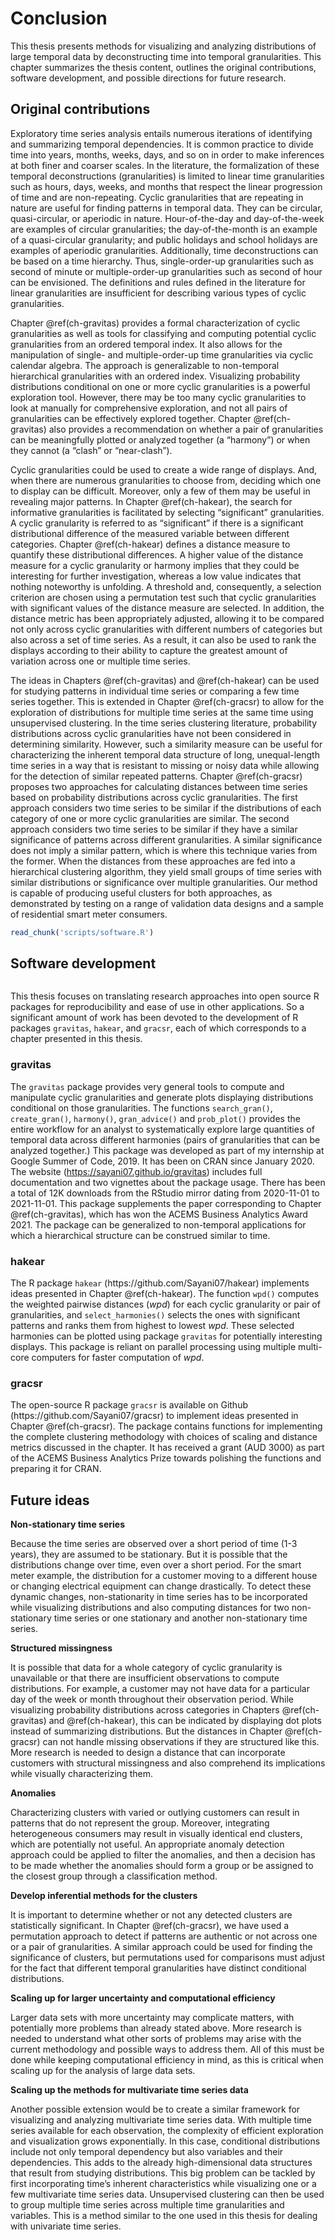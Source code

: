 # Conclusion {#ch-conclusion}

This thesis presents methods for visualizing and analyzing distributions of large temporal data by deconstructing time into temporal granularities. This chapter summarizes the thesis content, outlines the original contributions, software development, and possible directions for future research.

## Original contributions

<!-- In this thesis, I present a systematic approach for visualizing and analyzing distributions of large temporal data by leveraging time characteristics. The building blocks of this framework are presented in each chapter. Chapter \@ref(ch-gravitas) contains tools for computing all cyclic granularities, as well as a recommendation system for selecting pairs of granularities that can be effectively analyzed together. These temporal granularities can be used to generate data visualizations to look for patterns, associations, and anomalies. But it is difficult to decide which of the various granularities to display when there are many options. Chapter \@ref(ch-hakear) presents a methodology for selecting displays that are interesting, such that differences between displayed distributions are greatest. The methodology also ranks the displays in order of priority for capturing the most variation. The ideas in Chapters \@ref(ch-gravitas) and \@ref(ch-hakear) can be used for studying patterns in individual time series or comparing a few time series together. This is extended in Chapter \@ref(ch-gracsr) to allow for the exploration of distributions for multiple time series at the same time using unsupervised clustering. The clustering methodology produces small groups of time series with similar distributions over multiple granularities. This technique is more robust to noisy, patchy, and uneven length time series because it makes use of probability distributions. -->

Exploratory time series analysis entails numerous iterations of identifying and summarizing temporal dependencies. It is common practice to divide time into years, months, weeks, days, and so on in order to make inferences at both finer and coarser scales. In the literature, the formalization of these temporal deconstructions (granularities) is limited to linear time granularities such as hours, days, weeks, and months that respect the linear progression of time and are non-repeating. Cyclic granularities that are repeating in nature are useful for finding patterns in temporal data. They can be circular, quasi-circular, or aperiodic in nature. Hour-of-the-day and day-of-the-week are examples of circular granularities; the day-of-the-month is an example of a quasi-circular granularity; and public holidays and school holidays are examples of aperiodic granularities. Additionally, time deconstructions can be based on a time hierarchy. Thus, single-order-up granularities such as second of minute or multiple-order-up granularities such as second of hour can be envisioned. The definitions and rules defined in the literature for linear granularities are insufficient for describing various types of cyclic granularities. 


Chapter \@ref(ch-gravitas) provides a formal characterization of cyclic granularities as well as tools for classifying and computing potential cyclic granularities from an ordered temporal index. It also allows for the manipulation of single- and multiple-order-up time granularities via cyclic calendar algebra. The approach is generalizable to non-temporal hierarchical granularities with an ordered index. Visualizing probability distributions conditional on one or more cyclic granularities is a powerful exploration tool. However, there may be too many cyclic granularities to look at manually for comprehensive exploration, and not all pairs of granularities can be effectively explored together. Chapter \@ref(ch-gravitas) also provides a recommendation on whether a pair of granularities can be meaningfully plotted or analyzed together (a "harmony") or when they cannot (a "clash" or "near-clash").

Cyclic granularities could be used to create a wide range of displays. And, when there are numerous granularities to choose from, deciding which one to display can be difficult. Moreover, only a few of them may be useful in revealing major patterns. In Chapter \@ref(ch-hakear), the search for informative granularities is facilitated by selecting "significant" granularities. A cyclic granularity is referred to as "significant" if there is a significant distributional difference of the measured variable between different categories. Chapter \@ref(ch-hakear) defines a distance measure to quantify these distributional differences. A higher value of the distance measure for a cyclic granularity or harmony implies that they could be interesting for further investigation, whereas a low value indicates that nothing noteworthy is unfolding. A threshold and, consequently, a selection criterion are chosen using a permutation test such that cyclic granularities with significant values of the distance measure are selected. In addition, the distance metric has been appropriately adjusted, allowing it to be compared not only across cyclic granularities with different numbers of categories but also across a set of time series. As a result, it can also be used to rank the displays according to their ability to capture the greatest amount of variation across one or multiple time series.


The ideas in Chapters \@ref(ch-gravitas) and \@ref(ch-hakear) can be used for studying patterns in individual time series or comparing a few time series together. This is extended in Chapter \@ref(ch-gracsr) to allow for the exploration of distributions for multiple time series at the same time using unsupervised clustering. In the time series clustering literature, probability distributions across cyclic granularities have not been considered in determining similarity. However, such a similarity measure can be useful for characterizing the inherent temporal data structure of long, unequal-length time series in a way that is resistant to missing or noisy data while allowing for the detection of similar repeated patterns. Chapter \@ref(ch-gracsr) proposes two approaches for calculating distances between time series based on probability distributions across cyclic granularities. The first approach considers two time series to be similar if the distributions of each category of one or more cyclic granularities are similar. The second approach considers two time series to be similar if they have a similar significance of patterns across different granularities. A similar significance does not imply a similar pattern, which is where this technique varies from the former. When the distances from these approaches are fed into a hierarchical clustering algorithm, they yield small groups of time series with similar distributions or significance over multiple granularities. Our method is capable of producing useful clusters for both approaches, as demonstrated by testing on a range of validation data designs and a sample of residential smart meter consumers.



<!-- is more comprehensive in recognizing clusters with recurring patterns over many important granularities and -->

```r
read_chunk('scripts/software.R')
```

## Software development

```r
```

This thesis focuses on translating research approaches into open source R packages for reproducibility and ease of use in other applications. So a significant amount of work has been devoted to the development of R packages  `gravitas`, `hakear`, and `gracsr`, each of which corresponds to a chapter presented in this thesis.

<!-- Figure \@ref(fig:software-ghcommits) gives an overview of my Git commits to these repositories, and Figure \@ref(fig:software-downloads) shows the daily downloads of the packages from the RStudio mirror (one of 90 CRAN mirrors) since they were available on CRAN. -->

<!-- ```{r software-ghcommits, fig.cap = "(ref:software-ghcommits-cap)"} -->
<!-- include_graphics("img/pkg-commits.png") -->
<!-- ``` -->

<!-- (ref:software-ghcommits-cap) Patterns of my package development effort during my PhD years based on Git commits to three repositories, sugrrants, tsibble, and mists. Scatter plots of weekly totals are overlaid with a loess smoother. The **sugrrants** package was the first project with much initial energy, followed by small constant maintenance. The **tsibble** package has been a major project with ongoing constant development and bursts of effort in response to users' feedback. The **mists** package has been a recent intense project. -->

<!-- # ```{r software-downloads, fig.height = 3, fig.cap = "(ref:software-downloads-cap)"} -->
<!-- # ``` -->
<!-- #  -->
<!-- # (ref:software-downloads-cap) Impact of these works (sugrrants and tsibble) as measured by daily downloads (on square root scale) from the RStudio mirror since they landed on CRAN. The **tsibble** package has an increasing trend, suggesting the steady adoption of the new data structure. -->

### gravitas

The `gravitas` package provides very general tools to compute and manipulate cyclic granularities and generate plots displaying distributions conditional on those granularities. The functions `search_gran()`, `create_gran()`, `harmony()`, `gran_advice()` and `prob_plot()` provides the entire workflow for an analyst to systematically explore large quantities of temporal data across different harmonies (pairs of granularities that can be analyzed together.) This package was developed as part of my internship at Google Summer of Code, 2019. It has been on CRAN since January 2020. The website (<https://sayani07.github.io/gravitas>) includes full documentation and two vignettes about the package usage. There has been a total of 12K downloads from the RStudio mirror dating from 2020-11-01 to 2021-11-01. This package supplements the paper corresponding to Chapter \@ref(ch-gravitas), which has won the ACEMS Business Analytics Award 2021. The package can be generalized to non-temporal applications for which a hierarchical structure can be construed similar to time. 

### hakear 

The R package `hakear` (https://github.com/Sayani07/hakear) implements ideas presented in Chapter \@ref(ch-hakear). The function `wpd()` computes the weighted pairwise distances ($wpd$) for each cyclic granularity or pair of granularities, and `select_harmonies()` selects the ones with significant patterns and ranks them from highest to lowest $wpd$. These selected harmonies can be plotted using package `gravitas` for potentially interesting displays. This package is reliant on parallel processing using multiple multi-core computers for faster computation of $wpd$.

### gracsr

The open-source R package `gracsr` is available on Github (https://github.com/Sayani07/gracsr) to implement ideas presented in Chapter \@ref(ch-gracsr). The package contains functions for implementing the complete clustering methodology with choices of scaling and distance metrics discussed in the chapter. It has received a grant (AUD 3000) as part of the ACEMS Business Analytics Prize towards polishing the functions and preparing it for CRAN.


## Future ideas

<!-- ### Putting all functionalities on CRAN -->

<!-- I want to combine `hakear` and `gravitas` into a single R package for systematically exploring distributions of a smaller number of time series, whilst `gracsr` would offer the clustering framework for systematically exploring a large number of time series. I intend to run it via https://ropensci.org/software-review/ to further refine them for more exposure and efficiency. -->

<!-- ### Computing aperiodic cyclic granularities -->

<!-- Aperiodic cyclic granularities capture repetitions of aperiodic linear granularities. All of these are recurring events, but with non-periodic patterns which can still be visualized to understand repetitive behavior. The computation of cyclic aperiodic granularities requires first computing aperiodic linear granularities. Aperiodic events may be created using R packages such as `almanac`(Vaughan, 2020) and `gs`(Laird-Smith, 2020). The functions in `gravitas` package need to integrate with them to support computation of aperiodic cyclic granularities. -->

**Non-stationary time series**

Because the time series are observed over a short period of time (1-3 years), they are assumed to be stationary. But it is possible that the distributions change over time, even over a short period. For the smart meter example, the distribution for a customer moving to a different house or changing electrical equipment can change drastically. To detect these dynamic changes, non-stationarity in time series has to be incorporated while visualizing distributions and also computing distances for two non-stationary time series or one stationary and another non-stationary time series.

**Structured missingness**

It is possible that data for a whole category of cyclic granularity is unavailable or that there are insufficient observations to compute distributions. For example, a customer may not have data for a particular day of the week or month throughout their observation period. While visualizing probability distributions across categories in Chapters \@ref(ch-gravitas) and \@ref(ch-hakear), this can be indicated by displaying dot plots instead of summarizing distributions. But the distances in Chapter \@ref(ch-gracsr) can not handle missing observations if they are structured like this. More research is needed to design a distance that can incorporate customers with structural missingness and also comprehend its implications while visually characterizing them.

**Anomalies**

Characterizing clusters with varied or outlying customers can result in patterns that do not represent the group. Moreover, integrating heterogeneous consumers may result in visually identical end clusters, which are potentially not useful. An appropriate anomaly detection approach could be applied to filter the anomalies, and then a decision has to be made whether the anomalies should form a group or be assigned to the closest group through a classification method.

**Develop inferential methods for the clusters**

It is important to determine whether or not any detected clusters are statistically significant. In Chapter \@ref(ch-gracsr), we have used a permutation approach to detect if patterns are authentic or not across one or a pair of granularities. A similar approach could be used for finding the significance of clusters, but permutations used for comparisons must adjust for the fact that different temporal granularities have distinct conditional distributions.

**Scaling up for larger uncertainty and computational efficiency**

Larger data sets with more uncertainty may complicate matters, with potentially more problems than already stated above. More research is needed to understand what other sorts of problems may arise with the current methodology and possible ways to address them. All of this must be done while keeping computational efficiency in mind, as this is critical when scaling up for the analysis of large data sets.

**Scaling up the methods for multivariate time series data**

Another possible extension would be to create a similar framework for visualizing and analyzing multivariate time series data. With multiple time series available for each observation, the complexity of efficient exploration and visualization grows exponentially. In this case, conditional distributions include not only temporal dependency but also variables and their dependencies. This adds to the already high-dimensional data structures that result from studying distributions. This big problem can be tackled by first incorporating time’s inherent characteristics while visualizing one or a few multivariate time series data. Unsupervised clustering can then be used to group multiple time series across multiple time granularities and variables. This is a method similar to the one used in this thesis for dealing with univariate time series.


<!-- ### Comparing our clustering method with other benchmark methods -->

<!-- Testing needs to be carried out with non-hierarchy based clustering methods to see whether the proposed distances perform better with other algorithms. It would also be helpful to know how much more value we obtain from considering distributions rather than aggregating time series data. In the case of smart meters, this could be accomplished by comparing the results while validating them against external data such as weather conditions, socioeconomic or other demographic factors of those households. -->


<!-- ### Extend methods to other fields -->

<!-- We propose solutions that are realistically applicable to any temporal data collected more than once per year and may be implemented in a variety of settings. We could simply verify its utility in the context of smart meter electricity data. With the availability of several open-source benchmark data sets, it is vital to evaluate how well the methodologies perform across a variety of fields. -->



